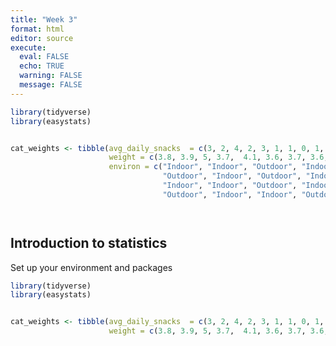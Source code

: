 ```yaml
---
title: "Week 3"
format: html
editor: source
execute: 
  eval: FALSE
  echo: TRUE
  warning: FALSE
  message: FALSE
---
```


```r
library(tidyverse)
library(easystats)


cat_weights <- tibble(avg_daily_snacks  = c(3, 2, 4, 2, 3, 1, 1, 0, 1, 0, 2, 3, 1, 2, 1, 3),
                      weight = c(3.8, 3.9, 5, 3.7,  4.1, 3.6, 3.7, 3.6, 3.8, 4.1, 4.3, 3.9, 3.7, 3.8, 3.5, 4.3),
                      environ = c("Indoor", "Indoor", "Outdoor", "Indoor",
                                  "Outdoor", "Indoor", "Outdoor", "Indoor",
                                  "Indoor", "Indoor", "Outdoor", "Indoor",
                                  "Outdoor", "Indoor", "Indoor", "Outdoor"))




```



## Introduction to statistics

Set up your environment and packages

```r
library(tidyverse)
library(easystats)


cat_weights <- tibble(avg_daily_snacks  = c(3, 2, 4, 2, 3, 1, 1, 0, 1, 0, 2, 3, 1, 2, 1, 3),
                      weight = c(3.8, 3.9, 5, 3.7,  4.1, 3.6, 3.7, 3.6, 3.8, 4.1, 4.3, 3.9, 3.7, 3.8, 3.5, 4.3))

```
